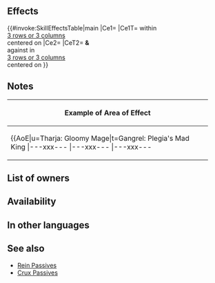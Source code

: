 {{Passive
|name=Crux Echo
|type=X
|exclusive=0
|canUseWeapon={{WeaponList|All}}
|canUseMove={{MoveList|Flying}}
|1name=Crux Echo
|1tagid=SID_響・十字牽制
|1effect=Inflicts Atk/Spd/Def/Res-3 on foes within 3 rows or 3 columns centered on unit, and those foes suffer guaranteed follow-up attacks during combat.
|1cost=0
|1required=-
}}
==Effects==
{{#invoke:SkillEffectsTable|main
|Ce1={{Eft|Temporary debuffs|Atk/Spd/Def/Res|3}}
|Ce1T={{Tgt|Foes}} within<br>[[3 rows or 3 columns]]<br>centered on {{Tgt|Unit}}
|Ce2={{Eft|Guaranteed Follow-Ups}}
|CeT2={{Tgt|Unit}} '''&''' {{Tgt|Allies}}<br>against {{Tgt|Foes}} in<br>[[3 rows or 3 columns]]<br>centered on {{Tgt|Unit}}
}}
==Notes==
{{Temporary debuffs}}
{{FoesCombatEffect|temporary debuffs}}
{{Guaranteed follow-up interaction}}
{{AlliesCombatEffect|guaranteed follow-up}}
{|class="wikitable default mw-collapsible" 
!Example of Area of Effect
|-
|align="middle" style="max-width:450px;margin:auto"|{{AoE|u=Tharja: Gloomy Mage|t=Gangrel: Plegia's Mad King
|---xxx---
|---xxx---
|---xxx---
|xxxxxxxxx
|xxxxuxxxx
|xxxxxxxxx
|---xxx---
|---xtx---
|---xxx---
}}
|}
==List of owners==
{{Skill Hero List}}
==Availability==
{{PassiveFocusList}}
{{PassiveDistributionList}}
{{PassiveCombatManualList}}
==In other languages==
{{OtherLanguages
|japanese=響・十字牽制
|german=Kreuzhall
|spanishEU=Eco aspa
|spanishLA=Eco aspa
|french=Symbiose croix
|italian=Eco croce
|chineseTW=響・十字牽制
|portuguese=Eco Cruz
}}

==See also==
{{See also skills|cond=(Description LIKE '%suffer guaranteed follow-up%') AND Exclusive='1'}}
* [[Rein Passives]]
* [[Skill families/C Passives#Crux|Crux Passives]]
{{Passives Navbox|X}}